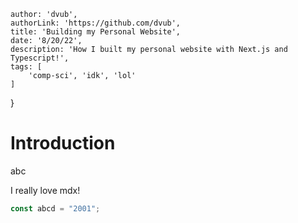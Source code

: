 
    author: 'dvub',
    authorLink: 'https://github.com/dvub',
    title: 'Building my Personal Website',
    date: '8/20/22',
    description: 'How I built my personal website with Next.js and Typescript!',
    tags: [
        'comp-sci', 'idk', 'lol'
    ]
}

# Introduction

abc

I really love mdx! 

```js
const abcd = "2001";
```
